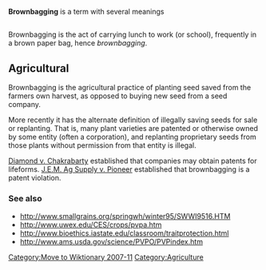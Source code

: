 {{Orphan|date=October 2007}}
{{Notability|date=October 2007}}

[[Category:Move to Wiktionary 2007-11]]

'''Brownbagging''' is a term with several meanings

== ==
Brownbagging is the act of carrying lunch to work (or school), frequently in a brown paper bag, hence ''brownbagging''.

== Agricultural ==


Brownbagging is the agricultural practice of planting seed saved from the farmers own harvest, as opposed to buying new seed from a seed company.

More recently it has the alternate definition of illegally saving seeds for sale or replanting. That is, many plant varieties are patented or otherwise owned by some entity (often a corporation), and replanting proprietary seeds from those plants without permission from that entity is illegal.

[[Diamond v. Chakrabarty]] established that companies may obtain patents for lifeforms. [http://neuro.law.cornell.edu/supct/search/display.html?terms=patent&url=/supct/html/99-1996.ZS.html J.E.M. Ag Supply v. Pioneer] established that brownbagging is a patent violation.

=== See also ===

* http://www.smallgrains.org/springwh/winter95/SWWI9516.HTM
* http://www.uwex.edu/CES/crops/pvpa.htm
* http://www.bioethics.iastate.edu/classroom/traitprotection.html
* http://www.ams.usda.gov/science/PVPO/PVPindex.htm

[[Category:Agriculture]]